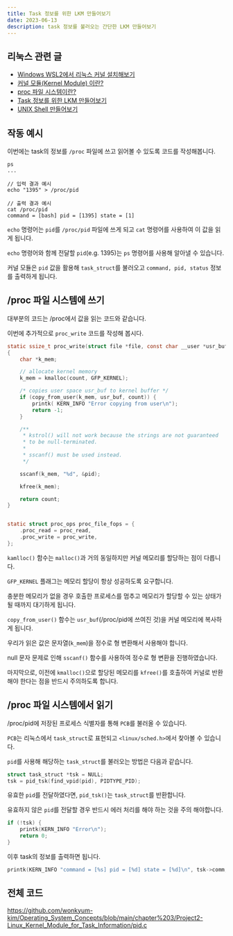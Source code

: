 ```yaml
---
title: Task 정보를 위한 LKM 만들어보기
date: 2023-06-13
description: task 정보를 불러오는 간단한 LKM 만들어보기
---
```


## 리눅스 관련 글

- [Windows WSL2에서 리눅스 커널 설치해보기](https://blog-gray-omega-81.vercel.app/blog/20230610-wsl-linux-kernel)
- [커널 모듈(Kernel Module) 이란?](https://blog-gray-omega-81.vercel.app/blog/20230611-what-is-kernel-module)
- [proc 파일 시스템이란?](https://blog-gray-omega-81.vercel.app/blog/20230612-what-is-proc)
- [Task 정보를 위한 LKM 만들어보기](https://blog-gray-omega-81.vercel.app/blog/20230613-LKM-for-task-information)
- [UNIX Shell 만들어보기](https://blog-gray-omega-81.vercel.app/blog/20230614-unix-shell)

## 작동 예시

이번에는 task의 정보를 `/proc` 파일에 쓰고 읽어볼 수 있도록 코드를 작성해봅니다.

```shell
ps
...

// 입력 결과 예시
echo "1395" > /proc/pid

// 출력 결과 예시
cat /proc/pid
command = [bash] pid = [1395] state = [1]
```

`echo` 명령어는 `pid`를 `/proc/pid` 파일에 쓰게 되고 `cat` 명령어를 사용하여 이 값을 읽게 됩니다.

`echo` 명령어와 함께 전달할 `pid`(e.g. 1395)는 `ps` 명령어를 사용해 알아낼 수 있습니다.

커널 모듈은 `pid` 값을 활용해 `task_struct`를 불러오고 `command, pid, status` 정보를 출력하게 됩니다.

## /proc 파일 시스템에 쓰기

대부분의 코드는 /proc에서 값을 읽는 코드와 같습니다.

이번에 추가적으로 `proc_write` 코드를 작성해 봅시다.

```c
static ssize_t proc_write(struct file *file, const char __user *usr_buf, size_t count, loff_t *pos)
{
    char *k_mem;

    // allocate kernel memory
    k_mem = kmalloc(count, GFP_KERNEL);

    /* copies user space usr_buf to kernel buffer */
    if (copy_from_user(k_mem, usr_buf, count)) {
        printk( KERN_INFO "Error copying from user\n");
        return -1;
    }

    /**
     * kstrol() will not work because the strings are not guaranteed
     * to be null-terminated.
     *
     * sscanf() must be used instead.
     */

    sscanf(k_mem, "%d", &pid);

    kfree(k_mem);

    return count;
}


static struct proc_ops proc_file_fops = {
    .proc_read = proc_read,
    .proc_write = proc_write,
};
```

`kamlloc()` 함수는 `malloc()`과 거의 동일하지만 커널 메모리를 할당하는 점이 다릅니다.

`GFP_KERNEL` 플래그는 메모리 할당이 항상 성공하도록 요구합니다.

충분한 메모리가 없을 경우 호출한 프로세스를 멈추고 메모리가 할당할 수 있는 상태가 될 때까지 대기하게 됩니다.

`copy_from_user()` 함수는 `usr_buf`(/proc/pid에 쓰여진 것)을 커널 메모리에 복사하게 됩니다.

우리가 읽은 값은 문자열(`k_mem`)을 정수로 형 변환해서 사용해야 합니다.

null 문자 문제로 인해 `sscanf()` 함수를 사용하여 정수로 형 변환을 진행하였습니다.

마지막으로, 이전에 `kmalloc()`으로 할당된 메모리를 `kfree()`를 호출하여 커널로 반환해야 한다는 점을 반드시 주의하도록 합니다.

## /proc 파일 시스템에서 읽기

/proc/pid에 저장된 프로세스 식별자를 통해 `PCB`를 불러올 수 있습니다.

`PCB`는 리눅스에서 `task_struct`로 표현되고 `<linux/sched.h>`에서 찾아볼 수 있습니다.

`pid`를 사용해 해당하는 `task_struct`를 불러오는 방법은 다음과 같습니다.

```c
struct task_struct *tsk = NULL;
tsk = pid_tsk(find_vpid(pid), PIDTYPE_PID);
```

유효한 `pid`를 전달하였다면, `pid_tsk()`는 `task_struct`를 반환합니다.

유효하지 않은 `pid`를 전달할 경우 반드시 에러 처리를 해야 하는 것을 주의 해야합니다.

```c
if (!tsk) {
    printk(KERN_INFO "Error\n");
    return 0;
}
```

이후 task의 정보를 출력하면 됩니다.

```c
printk(KERN_INFO "command = [%s] pid = [%d] state = [%d]\n", tsk->comm, tsk->pid, tsk->__state
```

## 전체 코드

https://github.com/wonkyum-kim/Operating_System_Concepts/blob/main/chapter%203/Project2-Linux_Kernel_Module_for_Task_Information/pid.c
